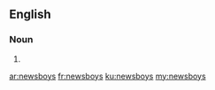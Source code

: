==English==

===Noun===
{{head|en}}

# {{plural of|newsboy}}

[[ar:newsboys]]
[[fr:newsboys]]
[[ku:newsboys]]
[[my:newsboys]]